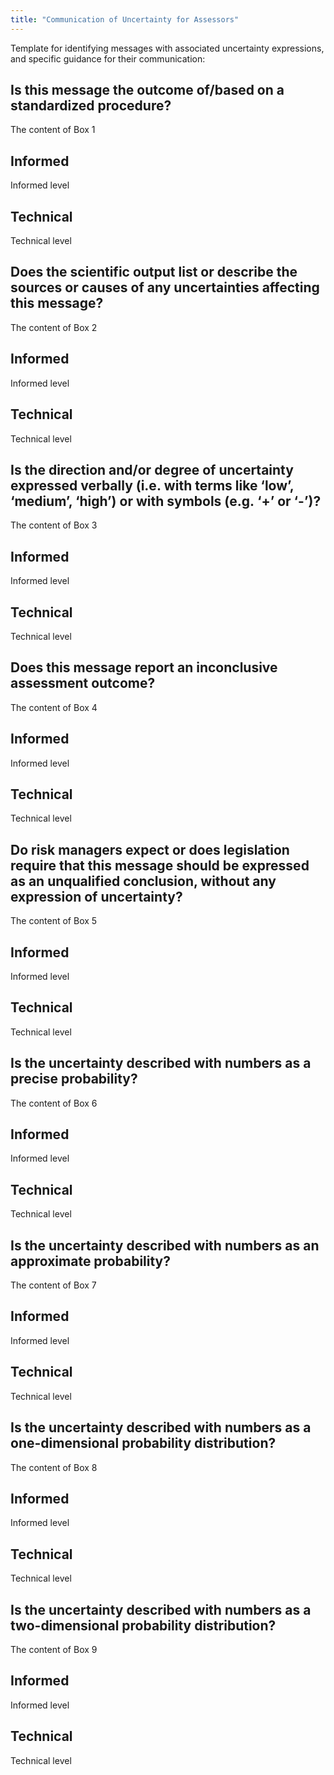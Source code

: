 ```yaml
---
title: "Communication of Uncertainty for Assessors"
---
```


Template for identifying messages with associated uncertainty expressions, and specific guidance for their communication:

<!-- ######################## Section 1 ###################### -->
::: {.callout-tip collapse="true" appearance="minimal"}
# Is this message the outcome of/based on a standardized procedure?

The content of Box 1

:::: {.panel-tabset}

## Informed

Informed level

## Technical

Technical level

::::
:::

<!-- ######################## Section 2 ###################### -->
:::{.callout-tip collapse="true" appearance="minimal"}

# Does the scientific output list or describe the sources or causes of any uncertainties affecting this message?

The content of Box 2

:::: {.panel-tabset}

## Informed

Informed level

## Technical

Technical level

::::
:::


<!-- ######################## Section 3 ###################### -->
:::{.callout-tip collapse="true" appearance="minimal"}

# Is the direction and/or degree of uncertainty expressed verbally (i.e. with terms like 'low', 'medium', 'high') or with symbols (e.g. '+' or '-')?

The content of Box 3

:::: {.panel-tabset}

## Informed

Informed level

## Technical

Technical level

::::
:::


<!-- ######################## Section 4 ###################### -->
:::{.callout-tip collapse="true" appearance="minimal"}

# Does this message report an inconclusive assessment outcome?

The content of Box 4

:::: {.panel-tabset}

## Informed

Informed level

## Technical

Technical level

::::
:::

<!-- ######################## Section 5 ###################### -->
:::{.callout-tip collapse="true" appearance="minimal"}

# Do risk managers expect or does legislation require that this message should be expressed as an unqualified conclusion, without any expression of uncertainty?

The content of Box 5

:::: {.panel-tabset}

## Informed

Informed level

## Technical

Technical level

::::
:::


<!-- ######################## Section 6 ###################### -->
:::{.callout-tip collapse="true" appearance="minimal"}

# Is the uncertainty described with numbers as a precise probability?

The content of Box 6

:::: {.panel-tabset}

## Informed

Informed level

## Technical

Technical level

::::
:::


<!-- ######################## Section 7 ###################### -->
:::{.callout-tip collapse="true" appearance="minimal"}

# Is the uncertainty described with numbers as an approximate probability?

The content of Box 7

:::: {.panel-tabset}

## Informed

Informed level

## Technical

Technical level

::::
:::


<!-- ######################## Section 8 ###################### -->
:::{.callout-tip collapse="true" appearance="minimal"}

# Is the uncertainty described with numbers as a one-dimensional probability distribution?

The content of Box 8

:::: {.panel-tabset}

## Informed

Informed level

## Technical

Technical level

::::
:::


<!-- ######################## Section 9 ###################### -->
:::{.callout-tip collapse="true" appearance="minimal"}

# Is the uncertainty described with numbers as a two-dimensional probability distribution?

The content of Box 9

:::: {.panel-tabset}

## Informed

Informed level

## Technical

Technical level

::::
:::





